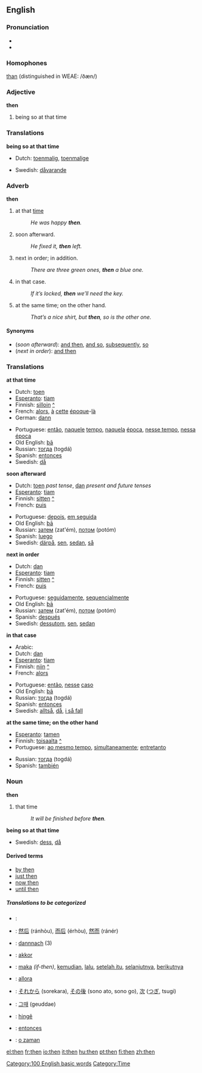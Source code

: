 ==English==

{{rank|like|little|now|78|then|A|should|can}}

===Pronunciation===
*{{IPA|[[WEAE]] /ðɛn/}}
*{{audio|en-us-then.ogg|Audio (US)}}

===Homophones===
[[than]] (distinguished in WEAE: /ðæn/)


===Adjective===
'''then'''
# being so at that time

===Translations===

'''being so at that time'''
{{top}}
*Dutch: [[toenmalig]], [[toenmalige]]
{{mid}}
*Swedish: [[dåvarande]]
{{bottom}}

===Adverb===
'''then'''

#at that [[time]]
#:''He was happy '''then'''.''
#soon afterward.
#:''He fixed it, '''then''' left.''
#next in order; in addition.
#:''There are three green ones, '''then''' a blue one.''
#in that case.
#:''If it’s locked, '''then''' we’ll need the key.''
#at the same time; on the other hand.
#:''That’s a nice shirt, but '''then''', so is the other one.''

====Synonyms====
*(''soon afterward''): [[and then]], [[and so]], [[subsequently]], [[so]]
*(''next in order''): [[and then]]

===Translations===

'''at that time'''
{{top}}
*Dutch: [[toen]]
*[[Esperanto]]: [[tiam]]
*Finnish: [[silloin]] [[:fi:silloin|^]]
*French: [[alors]], [[à]] [[cette]] [[époque]]-[[là]]
*German: [[dann]]
{{mid}}
*Portuguese: [[então]], [[naquele]] [[tempo]], [[naquela]] [[época]], [[nesse tempo]], [[nessa]] [[época]]
*Old English: [[þa|þā]]
*Russian: [[тогда]] (togdá)
*Spanish: [[entonces]]
*Swedish: [[då]]
{{bottom}}

'''soon afterward'''
{{top}}
*Dutch: [[toen]] ''past tense'', [[dan]] ''present and future tenses''
*[[Esperanto]]: [[tiam]]
*Finnish: [[sitten]] [[:fi:sitten|^]]
*French: [[puis]]
{{mid}}
*Portuguese: [[depois]], [[em seguida]]
*Old English: [[þa|þā]]
*Russian: [[затем]] (zat'ém), [[потом]] (potóm)
*Spanish: [[luego]]
*Swedish: [[därpå]], [[sen]], [[sedan]], [[så]]
{{bottom}}

'''next in order'''
{{top}}
*Dutch: [[dan]]
*[[Esperanto]]: [[tiam]]
*Finnish: [[sitten]] [[:fi:sitten|^]]
*French: [[puis]]
{{mid}}
*Portuguese: [[seguidamente]], [[sequencialmente]]
*Old English: [[þa|þā]]
*Russian: [[затем]] (zat'ém), [[потом]] (potóm)
*Spanish: [[después]]
*Swedish: [[dessutom]], [[sen]], [[sedan]]
{{bottom}}

'''in that case'''
{{top}}
*Arabic: {{ARchar|[[ثم]]}} {{Unicode|(θúmma)}}
*Dutch: [[dan]]
*[[Esperanto]]: [[tiam]]
*Finnish: [[niin]] [[:fi:niin|^]]
*French: [[alors]]
{{mid}}
*Portuguese: [[então]], [[nesse]] [[caso]]
*Old English: [[þa|þā]]
*Russian: [[тогда]] (togdá)
*Spanish: [[entonces]]
*Swedish: [[alltså]], [[då]], [[i så fall]]
{{bottom}}

'''at the same time; on the other hand'''
{{top}}
*[[Esperanto]]: [[tamen]]
*Finnish: [[toisaalta]] [[:fi:toisaalta|^]]
*Portuguese: [[ao mesmo tempo]], [[simultaneamente]]; [[entretanto]]
{{mid}}
*Russian: [[тогда]] (togdá)
*Spanish: [[también]]
{{bottom}}

===Noun===
'''then'''

#that time
#:''It will be finished before '''then'''.''

'''being so at that time'''
{{top}}
{{mid}}
*Swedish: [[dess]], [[då]]
{{bottom}}

====Derived terms====
*[[by then]]
*[[just then]]
*[[now then]]
*[[until then]]

=====Translations to be categorized=====
{{checktrans}}

*{{ttbc|Arabic}}: {{ARchar|[[ثم]]}} {{Unicode|(θúmma)}}
*{{ttbc|Chinese}}: [[然后]] (ránhòu), [[而后]] (érhòu), [[然而]] (ránér)
*{{ttbc|German}}: [[dannnach]] (3)
*{{ttbc|Hungarian}}: [[akkor]]
*{{ttbc|Indonesian}}: [[maka]] ''(if-then)'', [[kemudian]], [[lalu]], [[setelah itu]], [[selanjutnya]], [[berikutnya]]
*{{ttbc|Italian}}: [[allora]]
*{{ttbc|Japanese}}: [[それから]] (sorekara), [[その後]] (sono ato, sono go), [[次]] ([[つぎ]], tsugi)
*{{ttbc|Korean}}: [[그때]] (geuddae)
*{{ttbc|Kurdish}}: [[hingê]]
*{{ttbc|Spanish}}: [[entonces]]
*{{ttbc|Turkish}}: [[o zaman]]

[[Category:100 English basic words]]
[[Category:Time]]

[[el:then]]
[[fr:then]]
[[io:then]]
[[it:then]]
[[hu:then]]
[[pt:then]]
[[fi:then]]
[[zh:then]]
